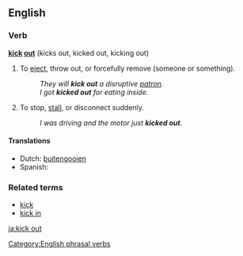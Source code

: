 ==English==

===Verb===
'''[[kick]] [[out]]''' (kicks out, kicked out, kicking out)

# {{idiom}} To [[eject]], throw out, or forcefully remove (someone or something).
#: ''They will '''kick out''' a disruptive [[patron]].''
#: ''I got '''kicked out''' for eating inside.''
# {{idiom}} To stop, [[stall]], or disconnect suddenly.
#: ''I was driving and the motor just '''kicked out'''.''

====Translations====
* Dutch: [[buitengooien]]
* Spanish: {{t+|es|echar}}

===Related terms===
*[[kick]]
*[[kick in]]

[[Category:English phrasal verbs]]
[[ja:kick out]]